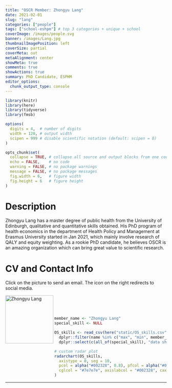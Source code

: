 ```yaml
---
title: "OSCR Member: Zhongyu Lang"
date: 2021-02-01
slug: "lang"
categories: ["people"]
tags: ["school-eshpm"] # top 3 categories + unique + school
coverImage: /images/people.svg
banner: /images/Lang.jpg
thumbnailImagePosition: left
coverSize: partial
coverMeta: out
metaAlignment: center
showMeta: true
comments: true
showActions: true
summary: PhD Candidate, ESPHM
editor_options: 
  chunk_output_type: console
---
```


```r

library(knitr)
library(here)
library(tidyverse)
library(fmsb)

options(
  digits = 4,  # number of digits
  width = 120, # output width
  scipen = 999 # disable scientific notation (default: scipen = 0)
)

opts_chunk$set(
  collapse = TRUE, # collapse all source and output blocks from one code chunk into a single block
  echo = FALSE,    # no code
  warning = FALSE, # no package warnings
  message = FALSE, # no package messages
  fig.width = 6,   # figure width
  fig.height = 6   # figure height
)

```

# Description

Zhongyu Lang has a master degree of public health from the University of Edinburgh, qualitative and quantitative skills obtained. His PhD program of health economics in the department of Health Policy and Management at Erasmus University started in Jan 2021, which mainly involve research of QALY and equity weighting. As a rookie PhD candidate, he believes OSCR is an amazing organization which can bring great value to scientific research.

# CV and Contact Info

Click on the picture to send an email. The icon on the right redirects to social media.

<!-- EMAIL -->
<p>
  <a href="mailto:zhongyu.lang@eshpm.eur.nl">
  <img border="0" alt="Zhongyu Lang" src="/images/Lang.jpg" width="150" height="150" align="left">
  </a>
</p>

<!-- LINKEDIN -->
<p align="center">
  <a href="https://www.linkedin.com/in/winston-zhongyu-lang-523240190/" class="fa fa-linkedin fa-2x" style="color:#000000;">
  </a>
</p>

<BR><BR><BR>

<!-- # Expertise -->

```r

member_name <- "Zhongyu Lang"
special_skill <- NULL

OS_skills <- read_csv(here("static/OS_skills.csv")) %>%
  dplyr::filter(name %in% c("max", "min", member_name)) %>%
  dplyr::select(c(all_of(special_skill), "data sharing", "open source software", "data management", "reproducible analysis", "open access", "preregistration"))

# custom radar plot
radarchart(OS_skills,
  axistype = 0, seg = 10,
  pcol = alpha("#002328", 0.8), pfcol = alpha("#00B969", 0.6), plwd = 4, centerzero = TRUE, # polygon
  cglcol = "#7e7e7e", axislabcol = "#002328", caxislabels = seq(0, 10, 2), cglwd = 0.8 # grid
)

```

***


